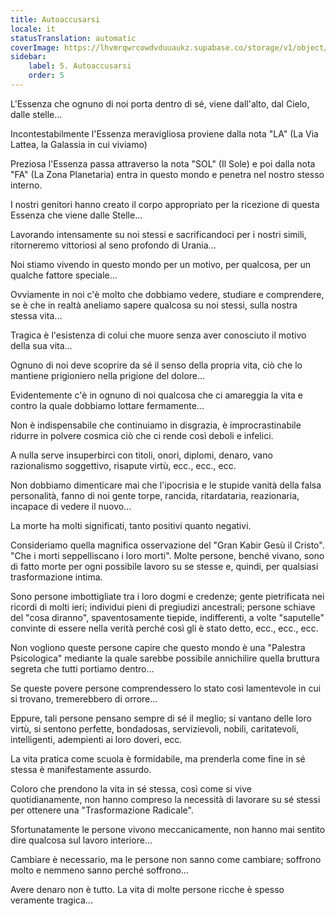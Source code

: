 ```yaml
---
title: Autoaccusarsi
locale: it
statusTranslation: automatic
coverImage: https://lhvmrqwrcowdvduuaukz.supabase.co/storage/v1/object/public/strapi-uploads/small_cover-tratado-de-psicologia-revolucionaria.webp-5e15e1cec4e0ebebcde5d7fc7565d8fd.webp
sidebar:
    label: 5. Autoaccusarsi
    order: 5
---
```

L'Essenza che ognuno di noi porta dentro di sé, viene dall'alto, dal Cielo, dalle stelle...

Incontestabilmente l'Essenza meravigliosa proviene dalla nota "LA" (La Via Lattea, la Galassia in cui viviamo)

Preziosa l'Essenza passa attraverso la nota "SOL" (Il Sole) e poi dalla nota "FA" (La Zona Planetaria) entra in questo mondo e penetra nel nostro stesso interno.

I nostri genitori hanno creato il corpo appropriato per la ricezione di questa Essenza che viene dalle Stelle...

Lavorando intensamente su noi stessi e sacrificandoci per i nostri simili, ritorneremo vittoriosi al seno profondo di Urania...

Noi stiamo vivendo in questo mondo per un motivo, per qualcosa, per un qualche fattore speciale...

Ovviamente in noi c'è molto che dobbiamo vedere, studiare e comprendere, se è che in realtà aneliamo sapere qualcosa su noi stessi, sulla nostra stessa vita...

Tragica è l'esistenza di colui che muore senza aver conosciuto il motivo della sua vita...

Ognuno di noi deve scoprire da sé il senso della propria vita, ciò che lo mantiene prigioniero nella prigione del dolore...

Evidentemente c'è in ognuno di noi qualcosa che ci amareggia la vita e contro la quale dobbiamo lottare fermamente...

Non è indispensabile che continuiamo in disgrazia, è improcrastinabile ridurre in polvere cosmica ciò che ci rende così deboli e infelici.

A nulla serve insuperbirci con titoli, onori, diplomi, denaro, vano razionalismo soggettivo, risapute virtù, ecc., ecc., ecc.

Non dobbiamo dimenticare mai che l'ipocrisia e le stupide vanità della falsa personalità, fanno di noi gente torpe, rancida, ritardataria, reazionaria, incapace di vedere il nuovo...

La morte ha molti significati, tanto positivi quanto negativi.

Consideriamo quella magnifica osservazione del "Gran Kabir Gesù il Cristo". "Che i morti seppelliscano i loro morti". Molte persone, benché vivano, sono di fatto morte per ogni possibile lavoro su se stesse e, quindi, per qualsiasi trasformazione intima.

Sono persone imbottigliate tra i loro dogmi e credenze; gente pietrificata nei ricordi di molti ieri; individui pieni di pregiudizi ancestrali; persone schiave del "cosa diranno", spaventosamente tiepide, indifferenti, a volte "saputelle" convinte di essere nella verità perché così gli è stato detto, ecc., ecc., ecc.

Non vogliono queste persone capire che questo mondo è una "Palestra Psicologica" mediante la quale sarebbe possibile annichilire quella bruttura segreta che tutti portiamo dentro...

Se queste povere persone comprendessero lo stato così lamentevole in cui si trovano, tremerebbero di orrore...

Eppure, tali persone pensano sempre di sé il meglio; si vantano delle loro virtù, si sentono perfette, bondadosas, servizievoli, nobili, caritatevoli, intelligenti, adempienti ai loro doveri, ecc.

La vita pratica come scuola è formidabile, ma prenderla come fine in sé stessa è manifestamente assurdo.

Coloro che prendono la vita in sé stessa, così come si vive quotidianamente, non hanno compreso la necessità di lavorare su sé stessi per ottenere una "Trasformazione Radicale".

Sfortunatamente le persone vivono meccanicamente, non hanno mai sentito dire qualcosa sul lavoro interiore...

Cambiare è necessario, ma le persone non sanno come cambiare; soffrono molto e nemmeno sanno perché soffrono...

Avere denaro non è tutto. La vita di molte persone ricche è spesso veramente tragica...

